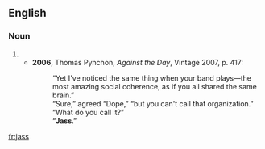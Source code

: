 ==English==
===Noun===
{{en-noun|-}}

# {{obsolete spelling of|[[jazz]]}}
#*'''2006''', Thomas Pynchon, ''Against the Day'', Vintage 2007, p. 417:
#*:“Yet I've noticed the same thing when your band plays—the most amazing social coherence, as if you all shared the same brain.”
#*:“Sure,” agreed “Dope,” “but you can't call that organization.”
#*:“What do you call it?”
#*:“'''Jass'''.”

[[fr:jass]]